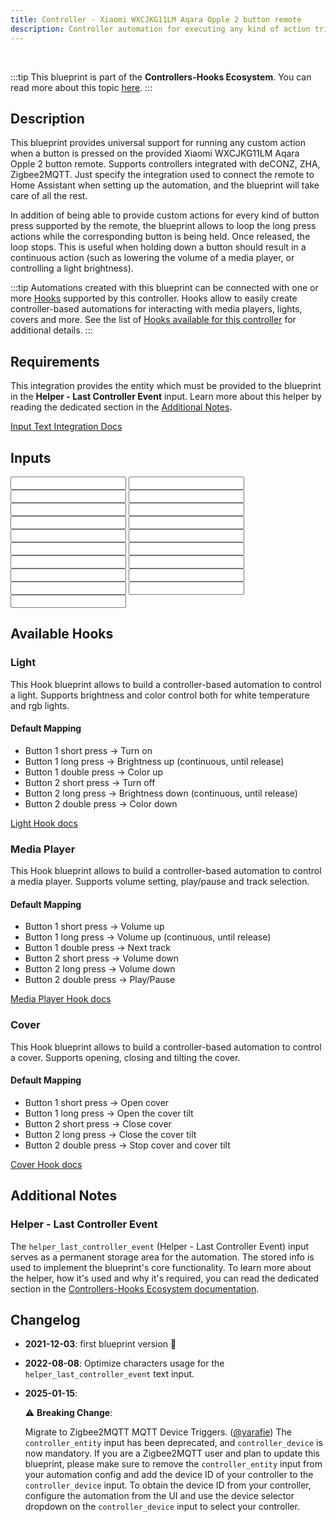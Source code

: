 ```yaml
---
title: Controller - Xiaomi WXCJKG11LM Aqara Opple 2 button remote
description: Controller automation for executing any kind of action triggered by the provided Xiaomi WXCJKG11LM Aqara Opple 2 button remote. Supports deCONZ, ZHA, Zigbee2MQTT.
---
```



<ImportCard id='xiaomi_wxcjkg11lm' category='controllers' />

<br />

:::tip
This blueprint is part of the **Controllers-Hooks Ecosystem**. You can read more about this topic [here](/docs/controllers-hooks-ecosystem).
:::

## Description

This blueprint provides universal support for running any custom action when a button is pressed on the provided Xiaomi WXCJKG11LM Aqara Opple 2 button remote. Supports controllers integrated with deCONZ, ZHA, Zigbee2MQTT. Just specify the integration used to connect the remote to Home Assistant when setting up the automation, and the blueprint will take care of all the rest.

In addition of being able to provide custom actions for every kind of button press supported by the remote, the blueprint allows to loop the long press actions while the corresponding button is being held. Once released, the loop stops. This is useful when holding down a button should result in a continuous action (such as lowering the volume of a media player, or controlling a light brightness).

:::tip
Automations created with this blueprint can be connected with one or more [Hooks](/docs/blueprints/hooks) supported by this controller.
Hooks allow to easily create controller-based automations for interacting with media players, lights, covers and more. See the list of [Hooks available for this controller](/docs/blueprints/controllers/xiaomi_wxcjkg11lm#available-hooks) for additional details.
:::

## Requirements

<Requirement id='deconz'/>
<Requirement id='zha'/>
<Requirement id='zigbee2mqtt'/>
<Requirement name='Input Text Integration' required>

This integration provides the entity which must be provided to the blueprint in the **Helper - Last Controller Event** input. Learn more about this helper by reading the dedicated section in the [Additional Notes](#helper---last-controller-event).

[Input Text Integration Docs](https://www.home-assistant.io/integrations/input_text/)

</Requirement>

## Inputs

<Input
  name='Integration'
  description='Integration used for connecting the remote with Home Assistant. Select one of the available values.'
  selector='select'
  required
/>
<Input
  name='Controller Device'
  description='The controller device to use for the automation. Choose a value only if the remote is integrated with deCONZ, ZHA.'
  selector='device'
  required='deCONZ, ZHA, Zigbee2MQTT'
/>
<Input
  name='Controller Entity'
  description='The action sensor of the controller to use for the automation. Choose a value only if the remote is integrated with Zigbee2MQTT and Legacy Action Sensors are enabled. This input is deprecated in favor of the Controller Device input, and will be removed in a future release.'
  selector='entity'
  deprecated
/>
<Input
  name='Helper - Last Controller Event'
  description='Input Text used to store the last event fired by the controller. You will need to manually create a text input entity for this, please read the blueprint Additional Notes for more info.'
  selector='entity'
  required
/>
<Input
  name='Button 1 short press'
  description='Action to run on short button 1 press.'
  selector='action'
/>
<Input
  name='Button 1 long press'
  description='Action to run on long button 1 press.'
  selector='action'
/>
<Input
  name='Button 1 release'
  description='Action to run on button 1 release after long press.'
  selector='action'
/>
<Input
  name='Button 1 double press'
  description='Action to run on double button 1 press.'
  selector='action'
/>
<Input
  name='Button 1 triple press'
  description='Action to run on triple button 1 press.'
  selector='action'
/>
<Input
  name='Button 2 short press'
  description='Action to run on short button 2 press.'
  selector='action'
/>
<Input
  name='Button 2 long press'
  description='Action to run on long button 2 press.'
  selector='action'
/>
<Input
  name='Button 2 release'
  description='Action to run on button 2 release after long press.'
  selector='action'
/>
<Input
  name='Button 2 double press'
  description='Action to run on double button 2 press.'
  selector='action'
/>
<Input
  name='Button 2 triple press'
  description='Action to run on triple button 2 press.'
  selector='action'
/>
<Input
  name='Button 1 long press - loop until release'
  description='Loop the button 1 action until the button is released.'
  selector='boolean'
/>
<Input
  name='Button 1 long press - Maximum loop repeats'
  description='Maximum number of repeats for the custom action, when looping is enabled. Use it as a safety limit to prevent an endless loop in case the corresponding stop event is not received.'
  selector='number'
/>
<Input
  name='Button 2 long press - loop until release'
  description='Loop the button 2 action until the button is released.'
  selector='boolean'
/>
<Input
  name='Button 2 long press - Maximum loop repeats'
  description='Maximum number of repeats for the custom action, when looping is enabled. Use it as a safety limit to prevent an endless loop in case the corresponding stop event is not received.'
  selector='number'
/>
<Input
  name='Helper - Debounce delay'
  description='Delay used for debouncing RAW controller events, by default set to 0. A value of 0 disables the debouncing feature. Increase this value if you notice custom actions or linked Hooks running multiple times when interacting with the device. When the controller needs to be debounced, usually a value of 100 is enough to remove all duplicate events.'
  selector='number'
/>

## Available Hooks

### Light

This Hook blueprint allows to build a controller-based automation to control a light. Supports brightness and color control both for white temperature and rgb lights.

#### Default Mapping

- Button 1 short press -> Turn on
- Button 1 long press -> Brightness up (continuous, until release)
- Button 1 double press -> Color up
- Button 2 short press -> Turn off
- Button 2 long press -> Brightness down (continuous, until release)
- Button 2 double press -> Color down

[Light Hook docs](/docs/blueprints/hooks/light)

### Media Player

This Hook blueprint allows to build a controller-based automation to control a media player. Supports volume setting, play/pause and track selection.

#### Default Mapping

- Button 1 short press -> Volume up
- Button 1 long press -> Volume up (continuous, until release)
- Button 1 double press -> Next track
- Button 2 short press -> Volume down
- Button 2 long press -> Volume down
- Button 2 double press -> Play/Pause

[Media Player Hook docs](/docs/blueprints/hooks/media_player)

### Cover

This Hook blueprint allows to build a controller-based automation to control a cover. Supports opening, closing and tilting the cover.

#### Default Mapping

- Button 1 short press -> Open cover
- Button 1 long press -> Open the cover tilt
- Button 2 short press -> Close cover
- Button 2 long press -> Close the cover tilt
- Button 2 double press -> Stop cover and cover tilt

[Cover Hook docs](/docs/blueprints/hooks/cover)

## Additional Notes

### Helper - Last Controller Event

The `helper_last_controller_event` (Helper - Last Controller Event) input serves as a permanent storage area for the automation. The stored info is used to implement the blueprint's core functionality. To learn more about the helper, how it's used and why it's required, you can read the dedicated section in the [Controllers-Hooks Ecosystem documentation](/docs/controllers-hooks-ecosystem#helper---last-controller-event-input).

## Changelog

- **2021-12-03**: first blueprint version :tada:
- **2022-08-08**: Optimize characters usage for the `helper_last_controller_event` text input.
- **2025-01-15**:

  :warning: **Breaking Change**:

  Migrate to Zigbee2MQTT MQTT Device Triggers. ([@yarafie](https://github.com/yarafie))
  The `controller_entity` input has been deprecated, and `controller_device` is now mandatory.
  If you are a Zigbee2MQTT user and plan to update this blueprint, please make sure to remove the `controller_entity` input from your automation config and add the device ID of your controller to the `controller_device` input.
  To obtain the device ID from your controller, configure the automation from the UI and use the device selector dropdown on the `controller_device` input to select your controller.
